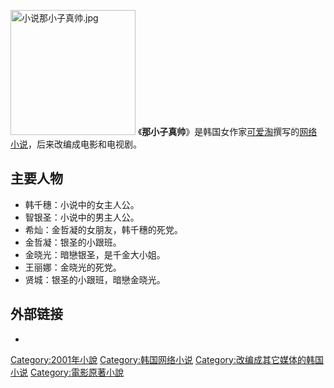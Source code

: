 {{Unreferenced|time=2020-03-26T04:04:23+00:00}}
[[File:小说那小子真帅.jpg|200px]]
《'''那小子真帅'''》是韩国女作家[[可爱淘|可爱淘]]撰写的[[网络小说|网络小说]]，后来改编成电影和电视剧。

== 主要人物 ==

*韩千穗：小说中的女主人公。
*智银圣：小说中的男主人公。 
*希灿：金哲凝的女朋友，韩千穗的死党。
*金哲凝：银圣的小跟班。 
*金晓光：暗戀银圣，是千金大小姐。
*王丽娜：金晓光的死党。 
*贤城：银圣的小跟班，暗戀金晓光。
== 外部链接==
*{{Douban|1036067||book|}}

[[Category:2001年小說|Category:2001年小說]]
[[Category:韩国网络小说|Category:韩国网络小说]]
[[Category:改编成其它媒体的韩国小说|Category:改编成其它媒体的韩国小说]]
[[Category:電影原著小說|Category:電影原著小說]]
